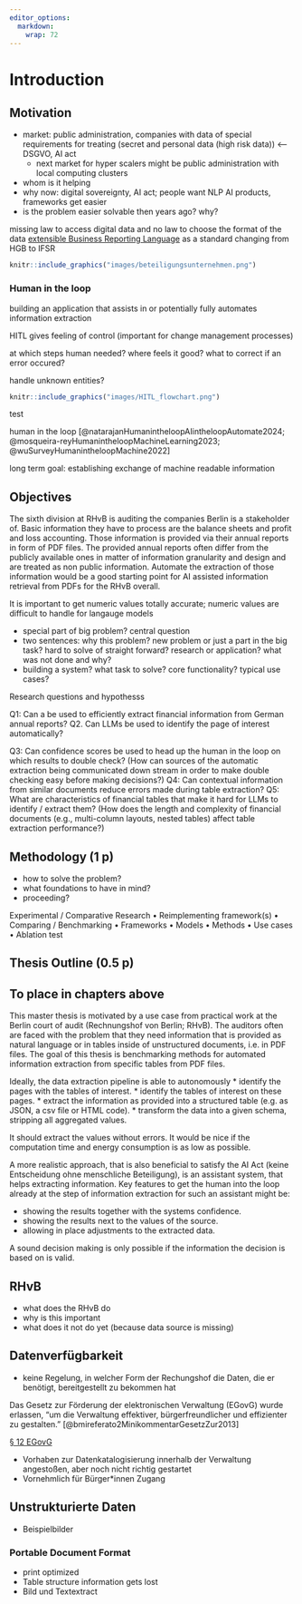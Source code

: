 ```yaml
---
editor_options: 
  markdown: 
    wrap: 72
---
```


\pagenumbering{arabic}

# Introduction

\ChapFrame[Introduction][bhtyellow]

## Motivation

-   market: public administration, companies with data of special
    requirements for treating (secret and personal data (high risk
    data)) \<-- DSGVO, AI act
    -   next market for hyper scalers might be public administration
        with local computing clusters
-   whom is it helping
-   why now: digital sovereignty, AI act; people want NLP AI products,
    frameworks get easier
-   is the problem easier solvable then years ago? why?

missing law to access digital data and no law to choose the format of
the data [extensible Business Reporting Language](https://de.xbrl.org/)
as a standard changing from HGB to IFSR

```r
knitr::include_graphics("images/beteiligungsunternehmen.png")
```

### Human in the loop

building an application that assists in or potentially fully automates
information extraction

HITL gives feeling of control (important for change management
processes)

at which steps human needed? where feels it good? what to correct if an
error occured?

handle unknown entities?

```r
knitr::include_graphics("images/HITL_flowchart.png")
```

test \acr{HITL}

human in the loop [@natarajanHumanintheloopAIintheloopAutomate2024;
@mosqueira-reyHumanintheloopMachineLearning2023;
@wuSurveyHumanintheloopMachine2022]

long term goal: establishing exchange of machine readable information

## Objectives

The sixth division at RHvB is auditing the companies Berlin is a
stakeholder of. Basic information they have to process are the balance
sheets and profit and loss accounting. Those information is provided via
their annual reports in form of PDF files. The provided annual reports
often differ from the publicly available ones in matter of information
granularity and design and are treated as non public information.
Automate the extraction of those information would be a good starting
point for AI assisted information retrieval from PDFs for the RHvB
overall.

It is important to get numeric values totally accurate; numeric values
are difficult to handle for langauge models

-   special part of big problem? central question
-   two sentences: why this problem? new problem or just a part in the
    big task? hard to solve of straight forward? research or
    application? what was not done and why?
-   building a system? what task to solve? core functionality? typical
    use cases?

Research questions and hypothesss

Q1: Can a \acr{LLM} be used to efficiently extract financial information
from German annual reports? Q2. Can LLMs be used to identify the page of
interest automatically?

Q3: Can confidence scores be used to head up the human in the loop on
which results to double check? (How can sources of the automatic
extraction being communicated down stream in order to make double
checking easy before making decisions?) Q4: Can contextual information
from similar documents reduce errors made during table extraction? Q5:
What are characteristics of financial tables that make it hard for LLMs
to identify / extract them? (How does the length and complexity of
financial documents (e.g., multi-column layouts, nested tables) affect
table extraction performance?)

## Methodology (1 p)

-   how to solve the problem?
-   what foundations to have in mind?
-   proceeding?

Experimental / Comparative Research • Reimplementing framework(s) •
Comparing / Benchmarking • Frameworks • Models • Methods • Use cases •
Ablation test

## Thesis Outline (0.5 p)

## To place in chapters above

This master thesis is motivated by a use case from practical work at the
Berlin court of audit (Rechnungshof von Berlin; RHvB). The auditors
often are faced with the problem that they need information that is
provided as natural language or in tables inside of unstructured
documents, i.e. in PDF files. The goal of this thesis is benchmarking
methods for automated information extraction from specific tables from
PDF files.

Ideally, the data extraction pipeline is able to autonomously \*
identify the pages with the tables of interest. \* identify the tables
of interest on these pages. \* extract the information as provided into
a structured table (e.g. as JSON, a csv file or HTML code). \* transform
the data into a given schema, stripping all aggregated values.

It should extract the values without errors. It would be nice if the
computation time and energy consumption is as low as possible.

A more realistic approach, that is also beneficial to satisfy the AI Act
(keine Entscheidung ohne menschliche Beteiligung), is an assistant
system, that helps extracting information. Key features to get the human
into the loop already at the step of information extraction for such an
assistant might be:

-   showing the results together with the systems confidence.
-   showing the results next to the values of the source.
-   allowing in place adjustments to the extracted data.

A sound decision making is only possible if the information the decision
is based on is valid.

## RHvB

-   what does the RHvB do
-   why is this important
-   what does it not do yet (because data source is missing)

## Datenverfügbarkeit

-   keine Regelung, in welcher Form der Rechungshof die Daten, die er
    benötigt, bereitgestellt zu bekommen hat

Das Gesetz zur Förderung der elektronischen Verwaltung (EGovG) wurde
erlassen, "um die Verwaltung effektiver, bürgerfreundlicher und
effizienter zu gestalten." [@bmireferato2MinikommentarGesetzZur2013]

[§ 12 EGovG](https://www.gesetze-im-internet.de/egovg/__12.html)

-   Vorhaben zur Datenkatalogisierung innerhalb der Verwaltung
    angestoßen, aber noch nicht richtig gestartet
-   Vornehmlich für Bürger\*innen Zugang

## Unstrukturierte Daten

-   Beispielbilder

### Portable Document Format

-   print optimized
-   Table structure information gets lost
-   Bild und Textextract
